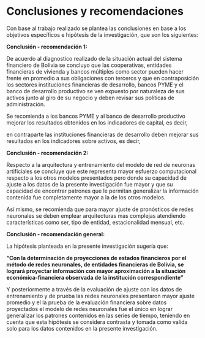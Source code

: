 
# Conclusiones y recomendaciones

Con base al trabajo realizado se plantea las conclusiones en base a los objetivos específicos e hipótesis de la investigación, que son los siguientes:

**Conclusión - recomendación 1:**

De acuerdo al diagnostico realizado de la situación actual del sistema financiero de Bolivia se concluyo que las cooperativas, entidades financieras de vivienda y bancos múltiples como sector pueden hacer frente en promedio a sus obligaciones con terceros y que en contraposición los sectores instituciones financieras de desarrollo, bancos PYME y el banco de desarrollo productivo se ven expuesto por naturaleza de sus activos junto al giro de su negocio y deben revisar sus políticas de administración.

Se recomienda a los bancos PYME y al banco de desarrollo productivo mejorar los resultados obtenidos en los indicadores de capital, es decir, 

en contraparte las instituciones financieras de desarrollo deben mejorar sus resultados en los indicadores sobre activos, es decir, 

**Conclusión - recomendación 2:**

Respecto a la arquitectura y entrenamiento del modelo de red de neuronas artificiales se concluye que este representa mayor esfuerzo computacional respecto a los otros modelos presentados pero donde su capacidad de ajuste a los datos de la presente investigación fue mayor y que su capacidad de encontrar patrones que le permitan generalizar la información contenida fue completamente mayor a la de los otros modelos.

Así mismo, se recomienda que para mayor ajuste de pronósticos de redes neuronales se deben emplear arquitecturas mas complejas atendiendo características como ser, tipo de entidad, estacionalidad mensual, etc.

**Conclusión - recomendación general:**

La hipótesis planteada en la presente investigación sugería que: 

**"Con la determinación de proyecciones de estados financieros por el método de redes neuronales, de entidades financieras de Bolivia, se logrará proyectar información con mayor aproximación a la situación económica-financiera observada de la institución correspondiente"**

Y posteriormente a través de la evaluación de ajuste con los datos de entrenamiento y de prueba las redes neuronales presentaron mayor ajuste promedio y el la prueba de la evaluación financiera sobre datos proyectados el modelo de redes neuronales fue el único en lograr generalizar los patrones contenidos en las series de tiempo, teniendo en cuenta que esta hipótesis se considera contrasta y tomada como valida solo para los datos contenidos en la presente investigación.






